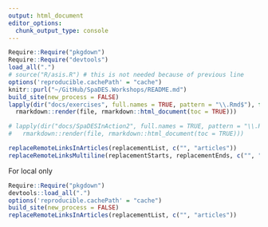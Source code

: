 ```yaml
---
output: html_document
editor_options: 
  chunk_output_type: console
---
```


```r
Require::Require("pkgdown")
Require::Require("devtools")
load_all(".")
# source("R/asis.R") # this is not needed because of previous line
options('reproducible.cachePath' = "cache")
knitr::purl("~/GitHub/SpaDES.Workshops/README.md")
build_site(new_process = FALSE)
lapply(dir("docs/exercises", full.names = TRUE, pattern = "\\.Rmd$"), function(file)
  rmarkdown::render(file, rmarkdown::html_document(toc = TRUE)))

# lapply(dir("docs/SpaDESInAction2", full.names = TRUE, pattern = "\\.Rmd$"), function(file)
#   rmarkdown::render(file, rmarkdown::html_document(toc = TRUE)))

replaceRemoteLinksInArticles(replacementList, c("", "articles"))
replaceRemoteLinksMultiline(replacementStarts, replacementEnds, c("", "articles", "articlesJan2020", "articlesFeb2018", "articlesMay2018", "articlesSept2018", "articlesOct2019"))
```

For local only
```r
Require::Require("pkgdown")
devtools::load_all(".")
options('reproducible.cachePath' = "cache")
build_site(new_process = FALSE)
replaceRemoteLinksInArticles(replacementList, c("", "articles"))
```

